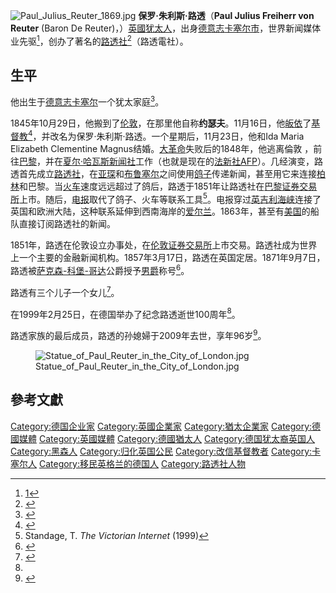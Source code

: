 {{翻譯腔|time=2021-09-13}}
{{Infobox Officeholder
|name           = Paul Reuter<br>保罗·路透
|image          = Reuter,_Paul_Julius_von,_Nadar,_Gallica.jpg
|othername      = Joseph Josephat
|birthname      = Israel Beer Josafat
|birth_date     = 1816年7月21日
|birth_place    = {{flagicon|Hesse}} [[黑森選侯國|黑森選侯國]][[卡塞尔市|卡塞尔市]]
|date of death  = 1899年2月25日（82岁）
|place of death = {{FRA}}[[尼斯|尼斯]]
|nationality    = {{GBR}}
|parents        = Samuel Josaphat<br>Betty Sanders
|spouse         = Ida Clementine <br>（1845.11.23～1899.02.25）
|children       = {{Plainlist|
* Herbert, 2nd Baron de Reuter
* George, 3rd Baron de Reuter
* André
* Clementine
}}
|
}}[[File:Paul_Julius_Reuter_1869.jpg|thumb]]
'''保罗·朱利斯·路透'''（'''Paul Julius Freiherr von Reuter''' (Baron De Reuter)，{{bd|1816年|7月21日|1899年|2月25日}}）[[英國|英國]][[犹太人|犹太人]]，出身[[德意志|德意志]][[卡塞尔市|卡塞尔市]]，世界新闻媒体业先驱<ref>[http://www.encyclopedia.com/doc/1O48-ReuterPaulJuliusBaronvon.html]</ref>，创办了著名的[[路透社|路透社]]<ref>{{Cite web |url=http://about.reuters.com/home/aboutus/history/informationandinnovation.aspx |title=Paul Julius Reuter - the founder of Reuters |accessdate=2009-03-18 |archive-date=2008-04-06 |archive-url=https://web.archive.org/web/20080406113339/http://about.reuters.com/home/aboutus/history/informationandinnovation.aspx |dead-url=no }}</ref>（路透電社）。

== 生平 ==

他出生于[[德意志|德意志]][[卡塞尔|卡塞尔]]一个犹太家庭<ref>{{Cite web |url=http://student.britannica.com/comptons/article-9276703/Paul-Reuter |title=Paul Reuter - Britannica Student Encyclopaedia |accessdate=2009-03-18 |archive-date=2009-08-01 |archive-url=https://web.archive.org/web/20090801070911/http://student.britannica.com/comptons/article-9276703/Paul-Reuter |dead-url=no }}</ref>。

1845年10月29日，他搬到了[[伦敦|伦敦]]，在那里他自称'''约瑟夫'''。11月16日，他[[皈依|皈依]]了[[基督教|基督教]]<ref name="#1">{{Cite web |url=http://www.encyclopedia.com/doc/1G2-3404707889.html |title=存档副本 |accessdate=2009-03-18 |archive-date=2016-08-07 |archive-url=https://web.archive.org/web/20160807183236/http://www.encyclopedia.com/doc/1G2-3404707889.html |dead-url=no }}</ref>，并改名为保罗·朱利斯·路透。一个星期后，11月23日，他和Ida Maria Elizabeth Clementine Magnus结婚。[[1848年革命#德意志邦國革命|大革命]]失败后的1848年，他逃离倫敦
，前往[[巴黎|巴黎]]，并在[[哈瓦斯通讯社|夏尔·哈瓦斯新闻社]]工作（也就是现在的[[法新社|法新社]]AFP）。几经演变，路透首先成立[[路透社|路透社]]，在[[亚琛|亚琛]]和[[布鲁塞尔|布鲁塞尔]]之间使用[[鸽子|鸽子]]传递新闻，甚至用它来连接[[柏林|柏林]]和巴黎。当[[火车|火车]]速度远远超过了鸽后，路透于1851年让路透社在[[巴黎证券交易所|巴黎证券交易所]]上市。随后，[[电报|电报]]取代了鸽子、火车等联系工具<ref>Standage, T. ''The Victorian Internet'' (1999)</ref>。电报穿过[[英吉利海峡|英吉利海峡]]连接了英国和欧洲大陆，这种联系延伸到西南海岸的[[爱尔兰|爱尔兰]]。1863年，甚至有[[美国|美国]]的船队直接订阅路透社的新闻。

1851年，路透在伦敦设立办事处，在[[伦敦证券交易所|伦敦证券交易所]]上市交易。路透社成为世界上一个主要的金融新闻机构。1857年3月17日，路透在英国定居。1871年9月7日，路透被[[萨克森-科堡-哥达|萨克森-科堡-哥达]]公爵授予[[男爵|男爵]]称号<ref>{{Cite web |url=http://www.reuters.com/article/topNews/idUSTRE50O1GV20090125?feedType=RSS&feedName=topNews |title=存档副本 |accessdate=2009-03-18 |archive-date=2009-03-09 |archive-url=https://web.archive.org/web/20090309085926/http://www.reuters.com/article/topNews/idUSTRE50O1GV20090125?feedType=RSS&feedName=topNews |dead-url=no }}</ref>。 

路透有三个儿子一个女儿<ref>{{Cite web |url=http://www.adb.online.anu.edu.au/biogs/A070640b.htm |title=ADB - Sir Herbert Chermside |accessdate=2009-03-18 |archive-date=2008-08-02 |archive-url=https://web.archive.org/web/20080802203545/http://www.adb.online.anu.edu.au/biogs/A070640b.htm |dead-url=yes }}</ref>。

在1999年2月25日，在德国举办了纪念路透逝世100周年<ref name="#1"/>。

路透家族的最后成员，路透的孙媳婦于2009年去世，享年96岁<ref name=abc>{{cite news |first= |last= |title=Baroness de Reuter, last link to news dynasty, dies |url=http://www.abc.net.au/news/stories/2009/01/26/2474298.htm |work=[[Reuters|Reuters]] |publisher={{tsl|en|ABC News (Australia)|}} |date=2009-01-26 |accessdate=2009-02-21 |archive-date=2011-05-11 |archive-url=https://web.archive.org/web/20110511132537/http://www.abc.net.au/news/stories/2009/01/26/2474298.htm |dead-url=no }}</ref>。

[[File:Statue_of_Paul_Reuter_in_the_City_of_London.jpg|thumb]]

== 參考文獻 ==
<div class="references-small">
<references />
</div>

{{Authority control}}
{{DEFAULTSORT:Reuter, Paul Julius}}

[[Category:德国企业家|Category:德国企业家]]
[[Category:英國企業家|Category:英國企業家]]
[[Category:猶太企業家|Category:猶太企業家]]
[[Category:德國媒體|Category:德國媒體]]
[[Category:英國媒體|Category:英國媒體]]
[[Category:德國猶太人|Category:德國猶太人]]
[[Category:德国犹太裔英国人|Category:德国犹太裔英国人]]
[[Category:黑森人|Category:黑森人]]
[[Category:归化英国公民|Category:归化英国公民]]
[[Category:改信基督教者|Category:改信基督教者]]
[[Category:卡塞尔人|Category:卡塞尔人]]
[[Category:移民英格兰的德国人|Category:移民英格兰的德国人]]
[[Category:路透社人物|Category:路透社人物]]